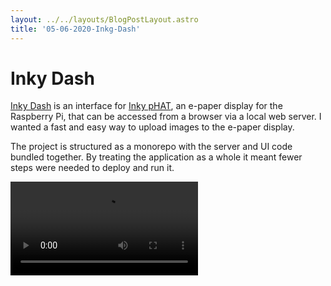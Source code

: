 ```yaml
---
layout: ../../layouts/BlogPostLayout.astro
title: '05-06-2020-Inkg-Dash'
---
```


# Inky Dash
[Inky Dash](https://github.com/End-S/inky_dash) is an interface for [Inky pHAT](https://shop.pimoroni.com/products/inky-phat?variant=12549254217811), an e-paper display for the Raspberry Pi, that can be accessed from a browser via a local web server. I wanted a fast and easy way to upload images to the e-paper display.

The project is structured as a monorepo with the server and UI code bundled together. By treating the application as a whole it meant fewer steps were needed to deploy and run it.

<Video src="/video/inky_dash.mp4" />
<figcaption>Uploading an image</figcaption>
